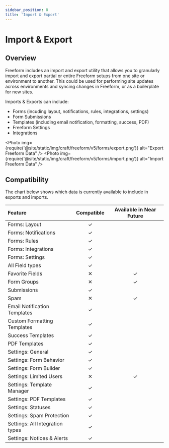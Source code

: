 ```yaml
---
sidebar_position: 8
title: 'Import & Export'
---
```



# Import & Export<Badge type="addon" text="Beta" /><Badge type="feature" text="New in 5.6+" />

## Overview

Freeform includes an import and export utility that allows you to granularly import and export partial or entire Freeform setups from one site or environment to another. This could be used for performing site updates across environments and syncing changes in Freeform, or as a boilerplate for new sites.

Imports & Exports can include:

- Forms (incuding layout, notifications, rules, integrations, settings)
- Form Submissions
- Templates (including email notification, formatting, success, PDF)
- Freeform Settings
- Integrations

<Photo
  img={require('@site/static/img/craft/freeform/v5/forms/export.png')}
  alt="Export Freeform Data"
/>
<Photo
  img={require('@site/static/img/craft/freeform/v5/forms/import.png')}
  alt="Import Freeform Data"
/>

## Compatibility

The chart below shows which data is currently available to include in exports and imports.

| Feature                         |          Compatible          | Available in Near Future |
| :------------------------------ | :--------------------------: | :----------------------: |
| Forms: Layout                   | <span class="green">✓</span> |                          |
| Forms: Notifications            | <span class="green">✓</span> |                          |
| Forms: Rules                    | <span class="green">✓</span> |                          |
| Forms: Integrations             | <span class="green">✓</span> |                          |
| Forms: Settings                 | <span class="green">✓</span> |                          |
| All Field types                 | <span class="green">✓</span> |                          |
| Favorite Fields                 |  <span class="red">✕</span>  |            ✓             |
| Form Groups                     |  <span class="red">✕</span>  |            ✓             |
| Submissions                     | <span class="green">✓</span> |                          |
| Spam                            |  <span class="red">✕</span>  |            ✓             |
| Email Notification Templates    | <span class="green">✓</span> |                          |
| Custom Formatting Templates     | <span class="green">✓</span> |                          |
| Success Templates               | <span class="green">✓</span> |                          |
| PDF Templates                   | <span class="green">✓</span> |                          |
| Settings: General               | <span class="green">✓</span> |                          |
| Settings: Form Behavior         | <span class="green">✓</span> |                          |
| Settings: Form Builder          | <span class="green">✓</span> |                          |
| Settings: Limited Users         |  <span class="red">✕</span>  |            ✓             |
| Settings: Template Manager      | <span class="green">✓</span> |                          |
| Settings: PDF Templates         | <span class="green">✓</span> |                          |
| Settings: Statuses              | <span class="green">✓</span> |                          |
| Settings: Spam Protection       | <span class="green">✓</span> |                          |
| Settings: All Integration types | <span class="green">✓</span> |                          |
| Settings: Notices & Alerts      | <span class="green">✓</span> |                          |
